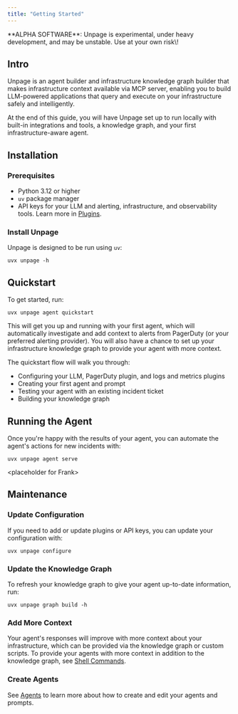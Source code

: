 ```yaml
---
title: "Getting Started"
---
```


<Info>
  **ALPHA SOFTWARE**: Unpage is experimental, under heavy development, and may be unstable. Use at your own risk\!
</Info>

## Intro

Unpage is an agent builder and infrastructure knowledge graph builder that makes infrastructure context available via MCP server, enabling you to build LLM-powered applications that query and execute on your infrastructure safely and intelligently.

At the end of this guide, you will have Unpage set up to run locally with built-in integrations and tools, a knowledge graph, and your first infrastructure-aware agent.

## Installation

### Prerequisites

- Python 3.12 or higher
- `uv` package manager
- API keys for your LLM and alerting, infrastructure, and observability tools. Learn more in [Plugins](/docs/concepts/plugins).

### **Install Unpage**

Unpage is designed to be run using `uv`:

```shell
uvx unpage -h
```

## Quickstart

To get started, run:

```shell
uvx unpage agent quickstart
```

This will get you up and running with your first agent, which will automatically investigate and add context to alerts from PagerDuty (or your preferred alerting provider). You will also have a chance to set up your infrastructure knowledge graph to provide your agent with more context.

The quickstart flow will walk you through:

- Configuring your LLM, PagerDuty plugin, and logs and metrics plugins
- Creating your first agent and prompt
- Testing your agent with an existing incident ticket
- Building your knowledge graph

## Running the Agent

Once you're happy with the results of your agent, you can automate the agent's actions for new incidents with:

```shellscript
uvx unpage agent serve
```

\<placeholder for Frank\>

## Maintenance

### Update Configuration

If you need to add or update plugins or API keys, you can update your configuration with:

```shell
uvx unpage configure
```

### Update the Knowledge Graph

To refresh your knowledge graph to give your agent up-to-date information, run:

```shell
uvx unpage graph build -h
```

### Add More Context

Your agent's responses will improve with more context about your infrastructure, which can be provided via the knowledge graph or custom scripts. To provide your agents with more context in addition to the knowledge graph, see [Shell Commands](/docs/reference/shell).

### Create Agents

See [Agents](/docs/concepts/agents) to learn more about how to create and edit your agents and prompts.